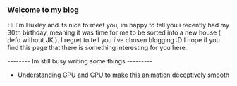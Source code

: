 ### Welcome to my blog

Hi I'm Huxley and its nice to meet you, im happy to tell you i recently had my 30th birthday, meaning it was time for me to be sorted into a new house ( defo without JK ). I regret to tell you i've chosen blogging :D I hope if you find this page that there is something interesting for you here.

-------- Im still busy writing some things ---------

-   <a href="/blog/lessons-from-canvas">
        Understanding GPU and CPU to make this animation deceptively smooth
    </a>

